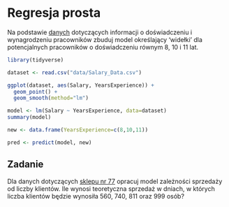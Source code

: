 # Regresja prosta

Na podstawie [danych](data/Salary_Data.csv) dotyczących informacji o doświadczeniu i wynagrodzeniu pracowników zbuduj model określający 'widełki' dla potencjalnych pracowników o doświadczeniu równym 8, 10 i 11 lat.

```r
library(tidyverse)

dataset <- read.csv("data/Salary_Data.csv")

ggplot(dataset, aes(Salary, YearsExperience)) + 
  geom_point() + 
  geom_smooth(method="lm")

model <- lm(Salary ~ YearsExperience, data=dataset)
summary(model)

new <- data.frame(YearsExperience=c(8,10,11))

pred <- predict(model, new)
```

## Zadanie 

Dla danych dotyczących [sklepu nr 77](data/sklep77.csv) opracuj model zależności sprzedaży od liczby klientów. Ile wynosi teoretyczna sprzedaż w dniach, w których liczba klientów będzie wynosiła 560, 740, 811 oraz 999 osób?
